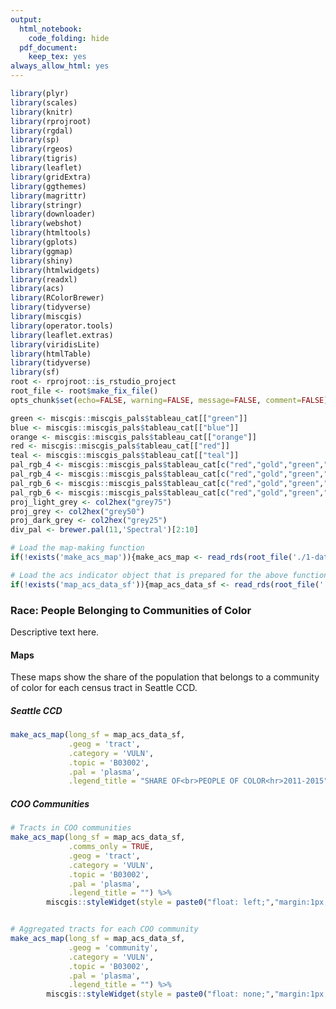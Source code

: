 ```yaml
---
output:
  html_notebook:
    code_folding: hide
  pdf_document:
    keep_tex: yes
always_allow_html: yes
---
```


```r
library(plyr)
library(scales)
library(knitr)
library(rprojroot)
library(rgdal)
library(sp)
library(rgeos)
library(tigris)
library(leaflet)
library(gridExtra)
library(ggthemes)
library(magrittr)
library(stringr)
library(downloader)
library(webshot)
library(htmltools)
library(gplots)
library(ggmap)
library(shiny)
library(htmlwidgets)
library(readxl)
library(acs)
library(RColorBrewer)
library(tidyverse)
library(miscgis)
library(operator.tools)
library(leaflet.extras)
library(viridisLite)
library(htmlTable)
library(tidyverse)
library(sf)
root <- rprojroot::is_rstudio_project
root_file <- root$make_fix_file()
opts_chunk$set(echo=FALSE, warning=FALSE, message=FALSE, comment=FALSE)
```

```r
green <- miscgis::miscgis_pals$tableau_cat[["green"]]
blue <- miscgis::miscgis_pals$tableau_cat[["blue"]]
orange <- miscgis::miscgis_pals$tableau_cat[["orange"]]
red <- miscgis::miscgis_pals$tableau_cat[["red"]]
teal <- miscgis::miscgis_pals$tableau_cat[["teal"]]
pal_rgb_4 <- miscgis::miscgis_pals$tableau_cat[c("red","gold","green","blue")] %>% unlist %>% palette()
pal_rgb_4 <- miscgis::miscgis_pals$tableau_cat[c("red","gold","green","blue")] %>% unlist %>% palette()
pal_rgb_6 <- miscgis::miscgis_pals$tableau_cat[c("red","gold","green","blue","orange","purple")] %>% unlist %>% palette()
pal_rgb_6 <- miscgis::miscgis_pals$tableau_cat[c("red","gold","green","blue","orange","purple")] %>% unlist %>% palette()
proj_light_grey <- col2hex("grey75")
proj_grey <- col2hex("grey50")
proj_dark_grey <- col2hex("grey25")
div_pal <- brewer.pal(11,'Spectral')[2:10]
```

```r

# Load the map-making function
if(!exists('make_acs_map')){make_acs_map <- read_rds(root_file('./1-data/4-interim/make-acs-map-fun.rds'))}

# Load the acs indicator object that is prepared for the above function
if(!exists('map_acs_data_sf')){map_acs_data_sf <- read_rds(root_file('./1-data/4-interim/coo-acs-inds-map-sf.rds'))}


```

### Race: People Belonging to Communities of Color {-}

Descriptive text here.

#### Maps {-}

These maps show the share of the population that belongs to a community of color for each census tract in Seattle CCD.

##### Seattle CCD {-}
```r

make_acs_map(long_sf = map_acs_data_sf,
             .geog = 'tract',
             .category = 'VULN',
             .topic = 'B03002',
             .pal = 'plasma',
             .legend_title = "SHARE OF<br>PEOPLE OF COLOR<hr>2011-2015") 
```

##### COO Communities {-}
```r

# Tracts in COO communities
make_acs_map(long_sf = map_acs_data_sf,
             .comms_only = TRUE,
             .geog = 'tract',
             .category = 'VULN',
             .topic = 'B03002',
             .pal = 'plasma',
             .legend_title = "") %>% 
        miscgis::styleWidget(style = paste0("float: left;","margin:1px;","text-transform:uppercase;text-shadow:-1px 0 #FFFFFF,0 1px #FFFFFF,1px 0 #FFFFFF,0 -1px #FFFFFF"))


# Aggregated tracts for each COO community
make_acs_map(long_sf = map_acs_data_sf,
             .geog = 'community',
             .category = 'VULN',
             .topic = 'B03002',
             .pal = 'plasma',
             .legend_title = "") %>% 
        miscgis::styleWidget(style = paste0("float: none;","margin:1px;","text-transform:uppercase;text-shadow:-1px 0 #FFFFFF,0 1px #FFFFFF,1px 0 #FFFFFF,0 -1px #FFFFFF"))


```
